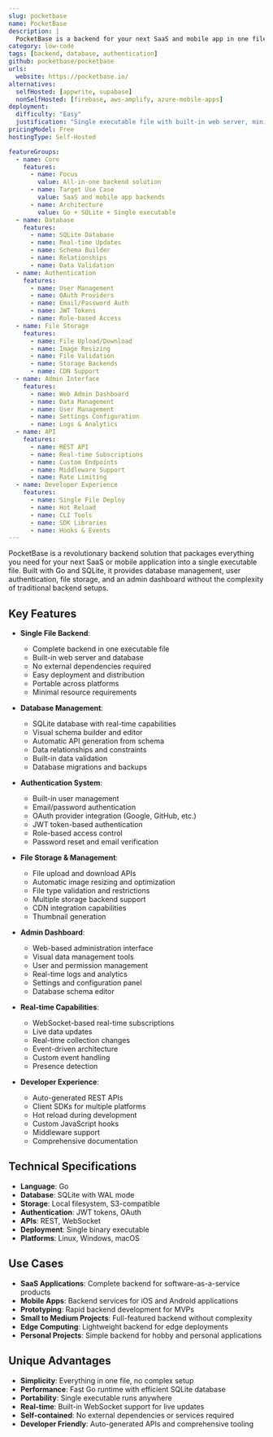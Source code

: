 ```yaml
---
slug: pocketbase
name: PocketBase
description: |
  PocketBase is a backend for your next SaaS and mobile app in one file. It provides a complete backend solution with database, authentication, file storage, and admin dashboard, all packaged in a single executable file that's easy to deploy and manage.
category: low-code
tags: [backend, database, authentication]
github: pocketbase/pocketbase
urls:
  website: https://pocketbase.io/
alternatives:
  selfHosted: [appwrite, supabase]
  nonSelfHosted: [firebase, aws-amplify, azure-mobile-apps]
deployment:
  difficulty: "Easy"
  justification: "Single executable file with built-in web server, minimal configuration required for deployment."
pricingModel: Free
hostingType: Self-Hosted

featureGroups:
  - name: Core
    features:
      - name: Focus
        value: All-in-one backend solution
      - name: Target Use Case
        value: SaaS and mobile app backends
      - name: Architecture
        value: Go + SQLite + Single executable
  - name: Database
    features:
      - name: SQLite Database
      - name: Real-time Updates
      - name: Schema Builder
      - name: Relationships
      - name: Data Validation
  - name: Authentication
    features:
      - name: User Management
      - name: OAuth Providers
      - name: Email/Password Auth
      - name: JWT Tokens
      - name: Role-based Access
  - name: File Storage
    features:
      - name: File Upload/Download
      - name: Image Resizing
      - name: File Validation
      - name: Storage Backends
      - name: CDN Support
  - name: Admin Interface
    features:
      - name: Web Admin Dashboard
      - name: Data Management
      - name: User Management
      - name: Settings Configuration
      - name: Logs & Analytics
  - name: API
    features:
      - name: REST API
      - name: Real-time Subscriptions
      - name: Custom Endpoints
      - name: Middleware Support
      - name: Rate Limiting
  - name: Developer Experience
    features:
      - name: Single File Deploy
      - name: Hot Reload
      - name: CLI Tools
      - name: SDK Libraries
      - name: Hooks & Events
---
```


PocketBase is a revolutionary backend solution that packages everything you need for your next SaaS or mobile application into a single executable file. Built with Go and SQLite, it provides database management, user authentication, file storage, and an admin dashboard without the complexity of traditional backend setups.

## Key Features

- **Single File Backend**:

  - Complete backend in one executable file
  - Built-in web server and database
  - No external dependencies required
  - Easy deployment and distribution
  - Portable across platforms
  - Minimal resource requirements

- **Database Management**:

  - SQLite database with real-time capabilities
  - Visual schema builder and editor
  - Automatic API generation from schema
  - Data relationships and constraints
  - Built-in data validation
  - Database migrations and backups

- **Authentication System**:

  - Built-in user management
  - Email/password authentication
  - OAuth provider integration (Google, GitHub, etc.)
  - JWT token-based authentication
  - Role-based access control
  - Password reset and email verification

- **File Storage & Management**:

  - File upload and download APIs
  - Automatic image resizing and optimization
  - File type validation and restrictions
  - Multiple storage backend support
  - CDN integration capabilities
  - Thumbnail generation

- **Admin Dashboard**:

  - Web-based administration interface
  - Visual data management tools
  - User and permission management
  - Real-time logs and analytics
  - Settings and configuration panel
  - Database schema editor

- **Real-time Capabilities**:

  - WebSocket-based real-time subscriptions
  - Live data updates
  - Real-time collection changes
  - Event-driven architecture
  - Custom event handling
  - Presence detection

- **Developer Experience**:
  - Auto-generated REST APIs
  - Client SDKs for multiple platforms
  - Hot reload during development
  - Custom JavaScript hooks
  - Middleware support
  - Comprehensive documentation

## Technical Specifications

- **Language**: Go
- **Database**: SQLite with WAL mode
- **Storage**: Local filesystem, S3-compatible
- **Authentication**: JWT tokens, OAuth
- **APIs**: REST, WebSocket
- **Deployment**: Single binary executable
- **Platforms**: Linux, Windows, macOS

## Use Cases

- **SaaS Applications**: Complete backend for software-as-a-service products
- **Mobile Apps**: Backend services for iOS and Android applications
- **Prototyping**: Rapid backend development for MVPs
- **Small to Medium Projects**: Full-featured backend without complexity
- **Edge Computing**: Lightweight backend for edge deployments
- **Personal Projects**: Simple backend for hobby and personal applications

## Unique Advantages

- **Simplicity**: Everything in one file, no complex setup
- **Performance**: Fast Go runtime with efficient SQLite database
- **Portability**: Single executable runs anywhere
- **Real-time**: Built-in WebSocket support for live updates
- **Self-contained**: No external dependencies or services required
- **Developer Friendly**: Auto-generated APIs and comprehensive tooling
